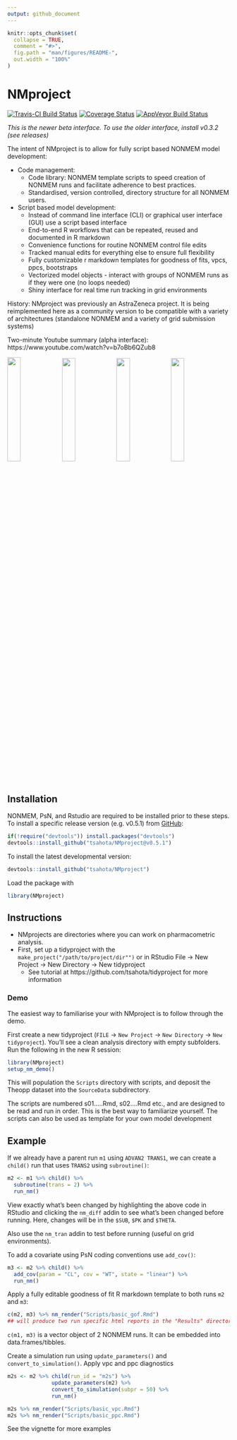 ```yaml
---
output: github_document
---
```


<!-- README.md is generated from README.Rmd. Please edit that file -->

```r
knitr::opts_chunk$set(
  collapse = TRUE,
  comment = "#>",
  fig.path = "man/figures/README-",
  out.width = "100%"
)
```

# NMproject

<!-- badges: start -->
[![Travis-CI Build Status](https://travis-ci.org/tsahota/NMproject.svg?branch=master)](https://travis-ci.org/tsahota/NMproject)
[![Coverage Status](https://coveralls.io/repos/github/tsahota/NMproject/badge.svg?branch=master)](https://coveralls.io/github/tsahota/NMproject?branch=master)
[![AppVeyor Build Status](https://ci.appveyor.com/api/projects/status/github/tsahota/NMproject?branch=master&svg=true)](https://ci.appveyor.com/project/tsahota/NMproject)
<!-- badges: end -->

*This is the newer beta interface.  To use the older interface, install v0.3.2 (see releases)*

The intent of NMproject is to allow for fully script based NONMEM model development:

* Code management:
  * Code library: NONMEM template scripts to speed creation of NONMEM runs and facilitate adherence to best practices.
  * Standardised, version controlled, directory structure for all NONMEM users.
* Script based model development:
  * Instead of command line interface (CLI) or graphical user interface (GUI) use a script based interface
  * End-to-end R workflows that can be repeated, reused and documented in R markdown
  * Convenience functions for routine NONMEM control file edits
  * Tracked manual edits for everything else to ensure full flexibility
  * Fully customizable r markdown templates for goodness of fits, vpcs, ppcs, bootstraps
  * Vectorized model objects - interact with groups of NONMEM runs as if they were one (no loops needed)
  * Shiny interface for real time run tracking in grid environments

History: NMproject was previously an AstraZeneca project.  It is being reimplemented here as a community version to be compatible with a variety of architectures (standalone NONMEM and a variety of grid submission systems)

Two-minute Youtube summary (alpha interface): https://www.youtube.com/watch?v=b7oBb6QZub8

<img src=https://user-images.githubusercontent.com/18026277/26879195-79b6f4c0-4b90-11e7-8228-01b117e64a12.png width=24.6% /><img src=https://user-images.githubusercontent.com/18026277/26879231-a046cfc0-4b90-11e7-9dbf-666086f32b9d.png width=24.5% /><img src=https://user-images.githubusercontent.com/18026277/26879238-a4a94fc0-4b90-11e7-8e8f-1b12a03f912d.png width=24.5% /><img src=https://user-images.githubusercontent.com/18026277/26879240-a7a53ebe-4b90-11e7-80fa-74bef643db29.png width=24.5% />

## Installation

NONMEM, PsN, and Rstudio are required to be installed prior to these steps.  To install a specific release version (e.g. v0.5.1) from [GitHub](https://github.com/):

```r
if(!require("devtools")) install.packages("devtools")
devtools::install_github("tsahota/NMproject@v0.5.1")
```

To install the latest developmental version:

```r
devtools::install_github("tsahota/NMproject")
```

Load the package with 

```r
library(NMproject)
```

## Instructions

* NMprojects are directories where you can work on pharmacometric analysis.
* First, set up a tidyproject with the `make_project("/path/to/project/dir"")` or in RStudio File -> New Project -> New Directory -> New tidyproject
   * See tutorial at https://github.com/tsahota/tidyproject for more information

### Demo

The easiest way to familiarise your with NMproject is to follow through the demo.

First create a new tidyproject (`FILE` -> `New Project` -> `New Directory` -> `New tidyproject`). You'll see a clean analysis directory with empty subfolders.  Run the following in the new R session:

```r
library(NMproject)
setup_nm_demo()
```

This will population the `Scripts` directory with scripts, and deposit the Theopp dataset into the `SourceData` subdirectory.

The scripts are numbered s01.....Rmd, s02....Rmd etc., and are designed to be read and run in order.  This is the best way to familiarize yourself.  The scripts can also be used as template for your own model development

## Example

If we already have a parent run `m1` using `ADVAN2 TRANS1`, we can create a `child()` run that uses `TRANS2` using `subroutine()`:

```r

m2 <- m1 %>% child() %>%
  subroutine(trans = 2) %>%
  run_nm()

```

View exactly what's been changed by highlighting the above code in RStudio and clicking the `nm_diff` addin to see what's been changed before running.  Here, changes will be in the `$SUB`, `$PK` and `$THETA`.

Also use the `nm_tran` addin to test before running (useful on grid environments).

To add a covariate using PsN coding conventions use `add_cov()`:

```r

m3 <- m2 %>% child() %>%
  add_cov(param = "CL", cov = "WT", state = "linear") %>%
  run_nm()

```

Apply a fully editable goodness of fit R markdown template to both runs `m2` and `m3`:

```r

c(m2, m3) %>% nm_render("Scripts/basic_gof.Rmd")
## will produce two run specific html reports in the "Results" directory for run evaluation

```

`c(m1, m3)` is a vector object of 2 NONMEM runs.  It can be embedded into data.frames/tibbles.  

Create a simulation run using `update_parameters()` and `convert_to_simulation()`.  Apply vpc and ppc diagnostics
  
```r
m2s <- m2 %>% child(run_id = "m2s") %>%
              update_parameters(m2) %>%
              convert_to_simulation(subpr = 50) %>%
              run_nm()

m2s %>% nm_render("Scripts/basic_vpc.Rmd")
m2s %>% nm_render("Scripts/basic_ppc.Rmd")

```

See the vignette for more examples
